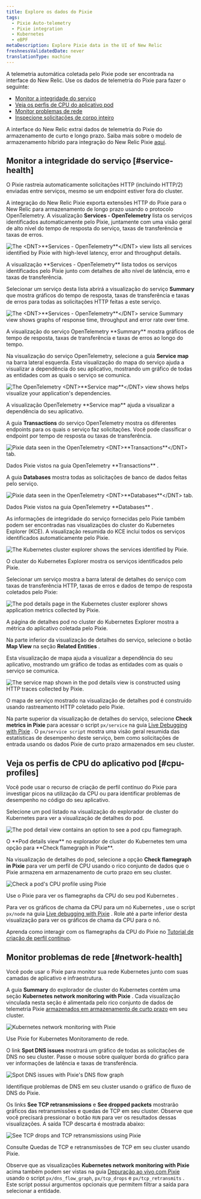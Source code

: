 ```yaml
---
title: Explore os dados do Pixie
tags:
  - Pixie Auto-telemetry
  - Pixie integration
  - Kubernetes
  - eBPF
metaDescription: Explore Pixie data in the UI of New Relic
freshnessValidatedDate: never
translationType: machine
---
```


A telemetria automática coletada pelo Pixie pode ser encontrada na interface do New Relic. Use os dados de telemetria do Pixie para fazer o seguinte:

* [Monitor a integridade do serviço](#service-health)
* [Veja os perfis de CPU do aplicativo pod](#cpu-profiles)
* [Monitor problemas de rede](#network-health)
* [Inspecione solicitações de corpo inteiro](/docs/kubernetes-pixie/auto-telemetry-pixie/understand-use-data/pixie-entities)

A interface do New Relic extrai dados de telemetria do Pixie do armazenamento de curto e longo prazo. Saiba mais sobre o modelo de armazenamento híbrido para integração do New Relic Pixie [aqui](/docs/kubernetes-pixie/auto-telemetry-pixie/understand-use-data/overview).

## Monitor a integridade do serviço [#service-health]

O Pixie rastreia automaticamente solicitações HTTP (incluindo HTTP/2) enviadas entre serviços, mesmo se um endpoint estiver fora do cluster.

A integração do New Relic Pixie exporta extensões HTTP do Pixie para o New Relic para armazenamento de longo prazo usando o protocolo OpenTelemetry. A visualização <DNT>**Services - OpenTelemetry**</DNT> lista os serviços identificados automaticamente pelo Pixie, juntamente com uma visão geral de alto nível do tempo de resposta do serviço, taxas de transferência e taxas de erros.

<img
  title="The <DNT>**Services - OpenTelemetry**</DNT> view lists all services identified by Pixie with high-level latency, error and throughput details."
  alt="The <DNT>**Services - OpenTelemetry**</DNT> view lists all services identified by Pixie with high-level latency, error and throughput details."
  src="/images/pixie_screenshot-full_services-otel.webp"
/>

<figcaption>
  A visualização <DNT>**Services - OpenTelemetry**</DNT> lista todos os serviços identificados pelo Pixie junto com detalhes de alto nível de latência, erro e taxas de transferência.
</figcaption>

Selecionar um serviço desta lista abrirá a visualização do serviço <DNT>**Summary**</DNT> que mostra gráficos do tempo de resposta, taxas de transferência e taxas de erros para todas as solicitações HTTP feitas a este serviço.

<img
  title="The <DNT>**Services - OpenTelemetry**</DNT> service Summary view shows graphs of response time, throughput and error rate over time."
  alt="The <DNT>**Services - OpenTelemetry**</DNT> service Summary view shows graphs of response time, throughput and error rate over time."
  src="/images/pixie_screenshot-full_services-otel-details.webp"
/>

<figcaption>
  A visualização do serviço OpenTelemetry <DNT>**Summary**</DNT> mostra gráficos de tempo de resposta, taxas de transferência e taxas de erros ao longo do tempo.
</figcaption>

Na visualização do serviço OpenTelemetry, selecione a guia <DNT>**Service map**</DNT> na barra lateral esquerda. Esta visualização do mapa do serviço ajuda a visualizar a dependência do seu aplicativo, mostrando um gráfico de todas as entidades com as quais o serviço se comunica.

<img
  title="The OpenTelemetry <DNT>**Service map**</DNT> view shows helps visualize your application's dependencies."
  alt="The OpenTelemetry <DNT>**Service map**</DNT> view shows helps visualize your application's dependencies."
  src="/images/pixie_screenshot-full_service-otel-map.webp"
/>

<figcaption>
  A visualização OpenTelemetry <DNT>**Service map**</DNT> ajuda a visualizar a dependência do seu aplicativo.
</figcaption>

A guia <DNT>**Transactions**</DNT> do serviço OpenTelemetry mostra os diferentes endpoints para os quais o serviço faz solicitações. Você pode classificar o endpoint por tempo de resposta ou taxas de transferência.

<img
  title="Pixie data seen in the OpenTelemetry <DNT>**Transactions**</DNT> tab. "
  alt="Pixie data seen in the OpenTelemetry <DNT>**Transactions**</DNT> tab. "
  src="/images/pixie_screenshot-full_services-otel-transactions.webp"
/>

<figcaption>
  Dados Pixie vistos na guia OpenTelemetry <DNT>**Transactions**</DNT> .
</figcaption>

A guia <DNT>**Databases**</DNT> mostra todas as solicitações de banco de dados feitas pelo serviço.

<img
  title="Pixie data seen in the OpenTelemetry <DNT>**Databases**</DNT> tab."
  alt="Pixie data seen in the OpenTelemetry <DNT>**Databases**</DNT> tab."
  src="/images/pixie_screenshot-full_services-otel-databases.webp"
/>

<figcaption>
  Dados Pixie vistos na guia OpenTelemetry <DNT>**Databases**</DNT> .
</figcaption>

As informações de integridade do serviço fornecidas pelo Pixie também podem ser encontradas nas visualizações do cluster do Kubernetes Explorer (KCE). A visualização resumida do KCE inclui todos os serviços identificados automaticamente pelo Pixie.

<img
  title="The Kubernetes cluster explorer shows the services identified by Pixie."
  alt="The Kubernetes cluster explorer shows the services identified by Pixie."
  src="/images/pixie_screenshot-full_kce.webp"
/>

<figcaption>
  O cluster do Kubernetes Explorer mostra os serviços identificados pelo Pixie.
</figcaption>

Selecionar um serviço mostra a barra lateral de detalhes do serviço com taxas de transferência HTTP, taxas de erros e dados de tempo de resposta coletados pelo Pixie:

<img
  title="The pod details page in the Kubernetes cluster explorer shows application metrics collected by Pixie."
  alt="The pod details page in the Kubernetes cluster explorer shows application metrics collected by Pixie."
  src="/images/pixie_screenshot-full_kce-pod-details.webp"
/>

<figcaption>
  A página de detalhes pod no cluster do Kubernetes Explorer mostra a métrica do aplicativo coletada pelo Pixie.
</figcaption>

Na parte inferior da visualização de detalhes do serviço, selecione o botão <DNT>**Map View**</DNT> na seção <DNT>**Related Entities**</DNT> .

Esta visualização de mapa ajuda a visualizar a dependência do seu aplicativo, mostrando um gráfico de todas as entidades com as quais o serviço se comunica.

<img
  title="The service map shown in the pod details view is constructed using HTTP traces collected by Pixie."
  alt="The service map shown in the pod details view is constructed using HTTP traces collected by Pixie."
  src="/images/pixie_screenshot-full_kce-pod-details-map.webp"
/>

<figcaption>
  O mapa de serviço mostrado na visualização de detalhes pod é construído usando rastreamento HTTP coletado pelo Pixie.
</figcaption>

Na parte superior da visualização de detalhes do serviço, selecione <DNT>**Check metrics in Pixie**</DNT> para acessar o script `px/service` na guia [Live Debugging with Pixie](/docs/kubernetes-pixie/auto-telemetry-pixie/understand-use-data/live-debugging-with-pixie) . O `px/service script` mostra uma visão geral resumida das estatísticas de desempenho deste serviço, bem como solicitações de entrada usando os dados Pixie de curto prazo armazenados em seu cluster.

## Veja os perfis de CPU do aplicativo pod [#cpu-profiles]

Você pode usar o recurso de criação de perfil contínuo do Pixie para investigar picos na utilização da CPU ou para identificar problemas de desempenho no código do seu aplicativo.

Selecione um pod listado na visualização do explorador de cluster do Kubernetes para ver a visualização de detalhes do pod.

<img
  title="The pod detail view contains an option to see a pod cpu flamegraph."
  alt="The pod detail view contains an option to see a pod cpu flamegraph."
  src="/images/pixie_screenshot-full_kce-pod.webp"
/>

<figcaption>
  O <DNT>**Pod details view**</DNT> no explorador de cluster do Kubernetes tem uma opção para <DNT>**Check flamegraph in Pixie**</DNT>.
</figcaption>

Na visualização de detalhes do pod, selecione a opção <DNT>**Check flamegraph in Pixie**</DNT> para ver um perfil de CPU usando o rico conjunto de dados que o Pixie armazena em armazenamento de curto prazo em seu cluster.

<img
  title="Check a pod's CPU profile using Pixie"
  alt="Check a pod's CPU profile using Pixie"
  src="/images/pixie_screenshot-crop_cpu-profile.webp"
/>

<figcaption>
  Use o Pixie para ver os flamegraphs da CPU do seu pod Kubernetes .
</figcaption>

Para ver os gráficos de chama da CPU para um nó Kubernetes , use o script `px/node` na guia [Live debugging with Pixie](/docs/kubernetes-pixie/auto-telemetry-pixie/understand-use-data/live-debugging-with-pixie) . Role até a parte inferior desta visualização para ver os gráficos de chama da CPU para o nó.

Aprenda como interagir com os flamegraphs da CPU do Pixie no [Tutorial de criação de perfil contínuo](https://docs.px.dev/tutorials/pixie-101/profiler/).

## Monitor problemas de rede [#network-health]

Você pode usar o Pixie para monitor sua rede Kubernetes junto com suas camadas de aplicativo e infraestrutura.

A guia <DNT>**Summary**</DNT> do explorador de cluster do Kubernetes contém uma seção <DNT>**Kubernetes network monitoring with Pixie**</DNT> . Cada visualização vinculada nesta seção é alimentada pelo rico conjunto de dados de telemetria Pixie [armazenados em armazenamento de curto prazo](/docs/kubernetes-pixie/auto-telemetry-pixie/understand-use-data/overview) em seu cluster.

<img
  title="Kubernetes network monitoring with Pixie"
  alt="Kubernetes network monitoring with Pixie"
  src="/images/pixie_screenshot-full_network-monitoring.webp"
/>

<figcaption>
  Use Pixie for Kubernetes Monitoramento de rede.
</figcaption>

O link <DNT>**Spot DNS issues**</DNT> mostrará um gráfico de todas as solicitações de DNS no seu cluster. Passe o mouse sobre qualquer borda do gráfico para ver informações de latência e taxas de transferência.

<img
  title="Spot DNS issues with Pixie's DNS flow graph"
  alt="Spot DNS issues with Pixie's DNS flow graph"
  src="/images/pixie_screenshot-full_dns-flow-graph.webp"
/>

<figcaption>
  Identifique problemas de DNS em seu cluster usando o gráfico de fluxo de DNS do Pixie.
</figcaption>

Os links <DNT>**See TCP retransmissions**</DNT> e <DNT>**See dropped packets**</DNT> mostrarão gráficos das retransmissões e quedas de TCP em seu cluster. Observe que você precisará pressionar o botão `RUN` para ver os resultados dessas visualizações. A saída TCP descarta é mostrada abaixo:

<img
  title="See TCP drops and TCP retransmissions using Pixie"
  alt="See TCP drops and TCP retransmissions using Pixie"
  src="/images/pixie_screenshot-full_tcp-drops.webp"
/>

<figcaption>
  Consulte Quedas de TCP e retransmissões de TCP em seu cluster usando Pixie.
</figcaption>

Observe que as visualizações <DNT>**Kubernetes network monitoring with Pixie**</DNT> acima também podem ser vistas na guia [Depuração ao vivo com Pixie](/docs/kubernetes-pixie/auto-telemetry-pixie/understand-use-data/live-debugging-with-pixie) usando o script `px/dns_flow_graph`, `px/tcp_drops` e `px/tcp_retransmits` . Este script possui argumentos opcionais que permitem filtrar a saída para selecionar a entidade.
